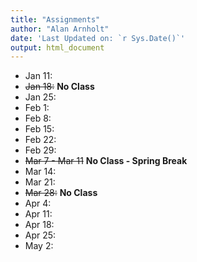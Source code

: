 ```yaml
---
title: "Assignments"
author: "Alan Arnholt"
date: 'Last Updated on: `r Sys.Date()`'
output: html_document
---
```


* Jan 11:
* ~~Jan 18:~~ **No Class**
* Jan 25:
* Feb 1:
* Feb 8:
* Feb 15:
* Feb 22:
* Feb 29:
* ~~Mar 7 - Mar 11~~ **No Class - Spring Break**
* Mar 14:
* Mar 21:
* ~~Mar 28:~~ **No Class**
* Apr 4:
* Apr 11:
* Apr 18:
* Apr 25:
* May 2:
